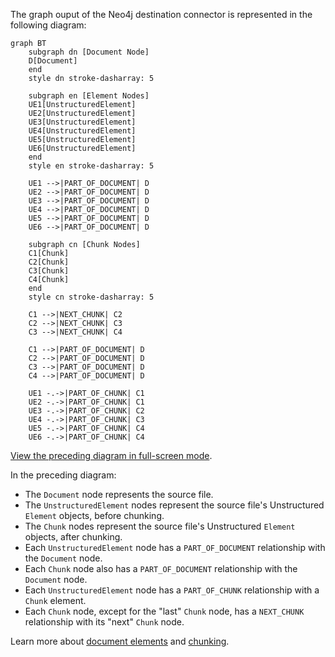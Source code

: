 The graph ouput of the Neo4j destination connector is represented in the following diagram:

```mermaid
graph BT
    subgraph dn [Document Node]
    D[Document]
    end
    style dn stroke-dasharray: 5
    
    subgraph en [Element Nodes]
    UE1[UnstructuredElement]
    UE2[UnstructuredElement]
    UE3[UnstructuredElement]
    UE4[UnstructuredElement]
    UE5[UnstructuredElement]
    UE6[UnstructuredElement]
    end
    style en stroke-dasharray: 5
    
    UE1 -->|PART_OF_DOCUMENT| D
    UE2 -->|PART_OF_DOCUMENT| D
    UE3 -->|PART_OF_DOCUMENT| D
    UE4 -->|PART_OF_DOCUMENT| D
    UE5 -->|PART_OF_DOCUMENT| D
    UE6 -->|PART_OF_DOCUMENT| D

    subgraph cn [Chunk Nodes]
    C1[Chunk]
    C2[Chunk]
    C3[Chunk]
    C4[Chunk]
    end
    style cn stroke-dasharray: 5
    
    C1 -->|NEXT_CHUNK| C2
    C2 -->|NEXT_CHUNK| C3
    C3 -->|NEXT_CHUNK| C4

    C1 -->|PART_OF_DOCUMENT| D
    C2 -->|PART_OF_DOCUMENT| D
    C3 -->|PART_OF_DOCUMENT| D
    C4 -->|PART_OF_DOCUMENT| D

    UE1 -.->|PART_OF_CHUNK| C1
    UE2 -.->|PART_OF_CHUNK| C1
    UE3 -.->|PART_OF_CHUNK| C2
    UE4 -.->|PART_OF_CHUNK| C3
    UE5 -.->|PART_OF_CHUNK| C4
    UE6 -.->|PART_OF_CHUNK| C4
```

[View the preceding diagram in full-screen mode](https://mermaid.live/view#pako:eNqFlN9vgjAQx_-Vps-6REEfeFiyFZYli7hskCyTxXS0ihFaU9oHo_7vq_IjgIzyxN330157d70TjDmh0IFbgQ8JeA4iBvSXq9_CQRhYuTxWGWUS-Br9KQC39pYOyki5VB5Tel2XS8H3dExwnmAh8NEBs4LohKA6hJfSOkJe7hh6k1XI9C4qlkpQUjK1Oh1UrUHVHlRng-p8QO1kgRqzoC8JxuPH8_vTR7BevqzdJQoXnh-cgVvf0wRYJsA2ATMTMP8f6FQz1tVEiWL7Vi3RpHBW5rRtWm3TbpmdnMbGnKIipb73FazRa-i_nXXAKvC9ZFWHuJfs6nrIUCVkKBIy1AjZpgTfGuWhwVRnnDT6ZFC3-vVpo0v6dKvRJH263eiRXh2OYEZFhndEj5nTlY6gTPSriaCjfwndYJXKCEbsolGsJP88shg6-onRERRcbRPobHCaa0sdCJbU3WHdbFmFHDD75jyrIUp2kotFMddu4-3yB3k-fcg).

In the preceding diagram:

- The `Document` node represents the source file.
- The `UnstructuredElement` nodes represent the source file's Unstructured `Element` objects, before chunking.
- The `Chunk` nodes represent the source file's Unstructured `Element` objects, after chunking.
- Each `UnstructuredElement` node has a `PART_OF_DOCUMENT` relationship with the `Document` node.
- Each `Chunk` node also has a `PART_OF_DOCUMENT` relationship with the `Document` node.
- Each `UnstructuredElement` node has a `PART_OF_CHUNK` relationship with a `Chunk` element.
- Each `Chunk` node, except for the "last" `Chunk` node, has a `NEXT_CHUNK` relationship with its "next" `Chunk` node.

Learn more about [document elements](/platform/document-elements) and [chunking](/platform/chunking).